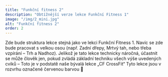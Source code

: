 ```yaml
---
title: "Funkční fitness 2"
description: "Obtížnější verze lekce Funkční Fitness 1"
image: "/img/2_mini.jpg"
alt: "Funkční fitness 2"
order: 2
---
```


Zde bude struktura lekce stejná jako ve lekci Funkční Fitness 1. Navíc se zde bude pracovat s velkou osou (např. Zadní dřepy, Mrtvý tah, nebo třeba vzpírání – Trh a Nadhoz). Jelikož je tato lekce technicky náročná, účastnit se může člověk jen, pokud zvládá základní techniku všech výše uvedených cviků – Toto je v podstatě naše bývalá lekce „CF CrossFit“ Tyto lekce jsou v rozvrhu označené červenou barvou 🔴

